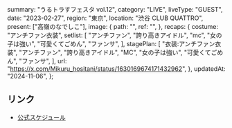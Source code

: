   summary: "うるトラすフェスタ vol.12",
  category: "LIVE",
  liveType: "GUEST",
  date: "2023-02-27",
  region: "東京",
  location: "渋谷 CLUB QUATTRO",
  present: ["高嶺のなでしこ"],
  image: {
    path: "",
    ref: "",
  },
  recaps: {
    costume: "アンチファン衣装",
    setlist: [
      "アンチファン",
      "誇り高きアイドル",
      "mc",
      "女の子は強い",
      "可愛くてごめん",
      "ファンサ",
    ],
    stagePlan: [
      "衣装:アンチファン衣装",
      "アンチファン",
      "誇り高きアイドル",
      "MC",
      "女の子は強い",
      "可愛くてごめん",
      "ファンサ",
    ],
    url: "https://x.com/Mikuru_hositani/status/1630169674171432962",
  },
  updatedAt: "2024-11-06",
};

## リンク

- [公式スケジュール](https://takanenonadeshiko.jp/?p=731)
